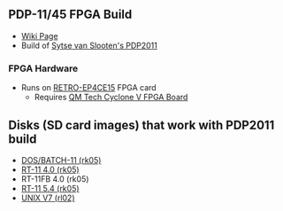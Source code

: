== PDP-11/45 FPGA Build ==

* [http://land-boards.com/blwiki/index.php?title=PDP-11_ON_RETRO-EP4CE15#Disks_.28SD_card_images.29_that_work_with_PDP2011_build Wiki Page]
* Build of [https://pdp2011.sytse.net/wordpress/ Sytse van Slooten's PDP2011 ]

=== FPGA Hardware ===

* Runs on [[RETRO-EP4CE15]] FPGA card
** Requires [[QM Tech Cyclone V FPGA Board]]

== Disks (SD card images) that work with PDP2011 build ==

* [https://github.com/douggilliland/Retro-Computers/tree/master/PDP-11/Disks/rk05/dos_rk DOS/BATCH-11 (rk05)]
* [https://github.com/douggilliland/Retro-Computers/tree/master/PDP-11/Disks/rk05/rt11_v4_rk RT-11 4.0 (rk05)]
* RT-11FB 4.0 (rk05)
* [https://github.com/douggilliland/Retro-Computers/tree/master/PDP-11/Disks/rk05/rt11_54_rk RT-11 5.4 (rk05)]
* [https://github.com/douggilliland/Retro-Computers/tree/master/PDP-11/Disks/rl02/Unix_v7_rl UNIX V7 (rl02)]
